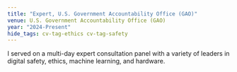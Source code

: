 ```yaml
---
title: "Expert, U.S. Government Accountability Office (GAO)"
venue: U.S. Government Accountability Office (GAO)
year: "2024-Present"
hide_tags: cv-tag-ethics cv-tag-safety
---
```


I served on a multi-day expert consultation panel with a variety of leaders in digital safety, ethics, machine learning, and hardware.
